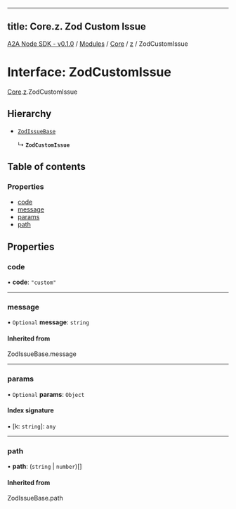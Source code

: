 
---
title: Core.z. Zod Custom Issue
---

[A2A Node SDK - v0.1.0](/api-reference/README) / [Modules](/api-reference/modules) / [Core](/api-reference/modules/Core) / [z](/api-reference/modules/Core.z) / ZodCustomIssue

# Interface: ZodCustomIssue

[Core](/api-reference/modules/Core).[z](/api-reference/modules/Core.z).ZodCustomIssue

## Hierarchy

- [`ZodIssueBase`](../modules/Core.z.md#zodissuebase)

  ↳ **`ZodCustomIssue`**

## Table of contents

### Properties

- [code](Core.z.ZodCustomIssue.md#code)
- [message](Core.z.ZodCustomIssue.md#message)
- [params](Core.z.ZodCustomIssue.md#params)
- [path](Core.z.ZodCustomIssue.md#path)

## Properties

### code

• **code**: ``"custom"``

___

### message

• `Optional` **message**: `string`

#### Inherited from

ZodIssueBase.message

___

### params

• `Optional` **params**: `Object`

#### Index signature

▪ [k: `string`]: `any`

___

### path

• **path**: (`string` \| `number`)[]

#### Inherited from

ZodIssueBase.path
